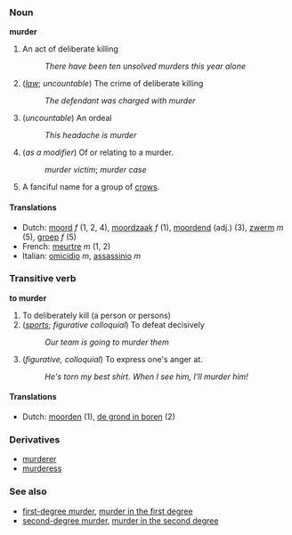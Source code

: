 === Noun ===
'''murder'''

# An act of deliberate killing
#: ''There have been ten unsolved murders this year alone''
# (''[[law]]''; ''uncountable'') The crime of deliberate killing
#: ''The defendant was charged with murder''
# (''uncountable'') An ordeal
#: ''This headache is murder''
# (''as a modifier'') Of or relating to a murder.
#:''murder victim''; ''murder case''
# A fanciful name for a group of [[crow]]s.

====Translations====
*Dutch: [[moord]] ''f'' (1, 2, 4), [[moordzaak]] ''f'' (1), [[moordend]] (adj.) (3), [[zwerm]] ''m'' (5), [[groep]] ''f'' (5)
*French: [[meurtre]] ''m'' (1, 2)
*Italian: [[omicidio]] ''m'', [[assassinio]] ''m''

=== Transitive verb ===
'''to murder'''

# To deliberately kill (a person or persons)
# (''[[sports]]''; ''figurative colloquial'') To defeat decisively
#: ''Our team is going to murder them''
# (''figurative, colloquial'') To express one's anger at.
#: ''He's torn my best shirt.  When I see him, I'll murder him!''

====Translations====
*Dutch: [[moorden]] (1), [[de grond in boren]] (2)

===Derivatives===
*[[murderer]]
*[[murderess]]

===See also===
*[[first-degree murder]], [[murder in the first degree]]
*[[second-degree murder]], [[murder in the second degree]]